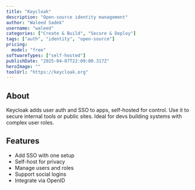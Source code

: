 ---
title: "Keycloak"
description: "Open-source identity management"
author: "Waleed Sadek"
username: "waleed"
categories: ["Create & Build", "Secure & Deploy"]
tags: ["auth", "identity", "open-source"]
pricing:
  model: "free"
softwareTypes: ["self-hosted"]
publishDate: "2025-04-07T22:09:00.317Z"
heroImage: ""
toolUrl: "https://keycloak.org"
---
## About
Keycloak adds user auth and SSO to apps, self-hosted for control. Use it to secure internal tools or public sites. Ideal for devs building systems with complex user roles.

## Features
- Add SSO with one setup
- Self-host for privacy
- Manage users and roles
- Support social logins
- Integrate via OpenID